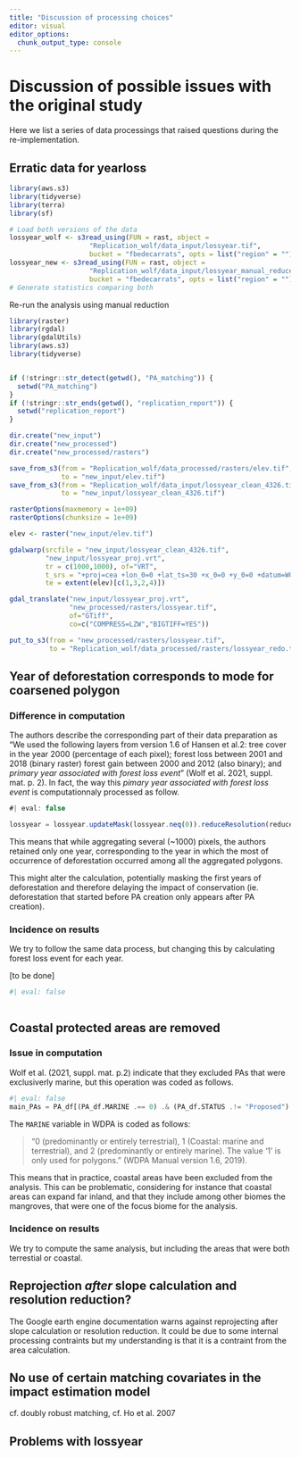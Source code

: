 ```yaml
---
title: "Discussion of processing choices"
editor: visual
editor_options: 
  chunk_output_type: console
---
```


# Discussion of possible issues with the original study {#sec-observations}

Here we list a series of data processings that raised questions during the re-implementation.

## Erratic data for yearloss

```r
library(aws.s3)
library(tidyverse)
library(terra)
library(sf)

# Load both versions of the data
lossyear_wolf <- s3read_using(FUN = rast, object = 
                    "Replication_wolf/data_input/lossyear.tif",
                    bucket = "fbedecarrats", opts = list("region" = ""))
lossyear_new <- s3read_using(FUN = rast, object = 
                    "Replication_wolf/data_input/lossyear_manual_reduce.tif",
                    bucket = "fbedecarrats", opts = list("region" = ""))
# Generate statistics comparing both

```

Re-run the analysis using manual reduction
```r
library(raster)
library(rgdal)
library(gdalUtils)
library(aws.s3)
library(tidyverse)


if (!stringr::str_detect(getwd(), "PA_matching")) {
  setwd("PA_matching")
}
if (!stringr::str_ends(getwd(), "replication_report")) {
  setwd("replication_report")
}

dir.create("new_input")
dir.create("new_processed")
dir.create("new_processed/rasters")

save_from_s3(from = "Replication_wolf/data_processed/rasters/elev.tif",
             to = "new_input/elev.tif")
save_from_s3(from = "Replication_wolf/data_input/lossyear_clean_4326.tif",
             to = "new_input/lossyear_clean_4326.tif")

rasterOptions(maxmemory = 1e+09)
rasterOptions(chunksize = 1e+09)

elev <- raster("new_input/elev.tif")

gdalwarp(srcfile = "new_input/lossyear_clean_4326.tif",
         "new_input/lossyear_proj.vrt",
         tr = c(1000,1000), of="VRT",
         t_srs = "+proj=cea +lon_0=0 +lat_ts=30 +x_0=0 +y_0=0 +datum=WGS84 +ellps=WGS84 +units=m +no_defs",
         te = extent(elev)[c(1,3,2,4)])

gdal_translate("new_input/lossyear_proj.vrt",
               "new_processed/rasters/lossyear.tif",
               of="GTiff",
               co=c("COMPRESS=LZW","BIGTIFF=YES"))

put_to_s3(from = "new_processed/rasters/lossyear.tif",
          to = "Replication_wolf/data_processed/rasters/lossyear_redo.tif")
```



## Year of deforestation corresponds to mode for coarsened polygon

### Difference in computation

The authors describe the corresponding part of their data preparation as "We used the following layers from version 1.6 of Hansen et al.2: tree cover in the year 2000 (percentage of each pixel); forest loss between 2001 and 2018 (binary raster) forest gain between 2000 and 2012 (also binary); and *primary year associated with forest loss event*" (Wolf et al. 2021, suppl. mat. p. 2). In fact, the way this *pimary year associated with forest loss event* is computationnaly processed as follow.

```javascript
#| eval: false

lossyear = lossyear.updateMask(lossyear.neq(0)).reduceResolution(reducer=ee.Reducer.mode(maxRaw=20), bestEffort=True)
```

This means that while aggregating several (\~1000) pixels, the authors retained only one year, corresponding to the year in which the most of occurrence of deforestation occurred among all the aggregated polygons.

This might alter the calculation, potentially masking the first years of deforestation and therefore delaying the impact of conservation (ie. deforestation that started before PA creation only appears after PA creation).

### Incidence on results

We try to follow the same data process, but changing this by calculating forest loss event for each year.

\[to be done\]

```r
#| eval: false



```

## Coastal protected areas are removed

### Issue in computation

Wolf et al. (2021, suppl. mat. p.2) indicate that they excluded PAs that were exclusiverly marine, but this operation was coded as follows.

```julia
#| eval: false
main_PAs = PA_df[(PA_df.MARINE .== 0) .& (PA_df.STATUS .!= "Proposed") .& (PA_df.GIS_AREA .>= 1),:]
```

The `MARINE` variable in WDPA is coded as follows:

> "0 (predominantly or entirely terrestrial), 1 (Coastal: marine and terrestrial), and 2 (predominantly or entirely marine). The value '1' is only used for polygons." (WDPA Manual version 1.6, 2019).

This means that in practice, coastal areas have been excluded from the analysis. This can be problematic, considering for instance that coastal areas can expand far inland, and that they include among other biomes the mangroves, that were one of the focus biome for the analysis.

### Incidence on results

We try to compute the same analysis, but including the areas that were both terrestial or coastal.

## Reprojection *after* slope calculation and resolution reduction?

The Google earth engine documentation warns against reprojecting after slope calculation or resolution reduction. It could be due to some internal processing contraints but my understanding is that it is a contraint from the area calculation.

## No use of certain matching covariates in the impact estimation model

cf. doubly robust matching, cf. Ho et al. 2007

## Problems with lossyear
